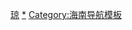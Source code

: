 {{Navbox
|name = 海南全国重点文物保护单位
|title = [[海南全国重点文物保护单位列表|海南省境内的全国重点文物保护单位]]
|style = text-align: left;
|state = {{{state<includeonly>|collapsed</includeonly>}}}
|bodyclass = hlist
|groupstyle = text-align: center;

|group1 = [[海口市]]
|list1 =
* [[海瑞墓]]
* [[丘浚故居及墓]]
* [[五公祠]]
* [[中共琼崖第一次代表大会旧址]]
* [[秀英炮台]]
* [[珠崖岭城址]]
* [[琼海关旧址]]
* [[琼山侯家大院]]
* [[琼崖工农红军云龙改编旧址]]
* [[岩塘陂、亭塘陂水利工程]]

|group2 = [[三亚市]]
|list2 =
* [[落笔洞遗址]]
* [[藤桥墓群]]
* [[崖城学宫]]

|group3 = [[儋州市]]
|list3 =
* [[东坡书院]]
* [[儋州故城]]
* [[洋浦盐田]]

|group4 = [[三沙市]]
|list4 =
* [[甘泉岛遗址]]
* [[北礁沉船遗址]]
* [[华光礁沉船遗址]]
* [[金银岛沉船遗址]]
* [[珊瑚岛沉船遗址]]

|group5 = [[琼海市]]
|list5 =
* [[蔡家宅]]

|group6 = [[东方市]]
|list6 = 
* [[侵华日军侵琼八所死难劳工纪念地]]

|group7 = [[文昌市]]
|list7 =
* [[斗柄塔]]
* [[文昌学宫]]
* [[韩家宅]] 
* [[溪北书院]]
* [[文昌符家宅]]

|group8 = [[临高县]]
|list8 =
* [[临高角灯塔]]

|group9 = [[澄迈县]]
|list9 =
* [[美榔双塔]]
* [[石⿰石矍村冯氏祠堂|石]]{{缺字|que4|1|石⿰石矍村冯氏祠堂|x14px}}[[石⿰石矍村冯氏祠堂|村冯氏祠堂]]

|group10 = [[定安县]]
|list10 = 
* [[定安故城遗址]]

|group11 = [[昌江黎族自治县|昌江县]]
|list11 =
* [[信冲洞遗址]]

|group12 = [[陵水黎族自治县|陵水县]]
|list12 =
* [[陵水县苏维埃政府旧址]]
* [[桥山遗址]]

|belowstyle = text-align: center;
|below = 参见：'''[[海南省文物保护单位]]'''{{中华人民共和国各省级行政区模板索引|全国重点文物保护单位|仅内地=yes|仅省名=yes}}
}}<noinclude>

[[Category:全国重点文物保护单位模板|琼]]
[[Category:海南全国重点文物保护单位|*]]
[[Category:海南导航模板]]
</noinclude>